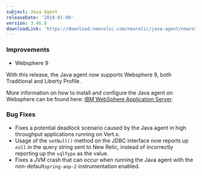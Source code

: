 ```yaml
---
subject: Java Agent
releaseDate: '2018-01-08'
version: 3.46.0
downloadLink: 'https://download.newrelic.com/newrelic/java-agent/newrelic-agent/3.46.0'
---
```


### Improvements

* Websphere 9

With this release, the Java agent now supports Websphere 9, both Traditional and Liberty Profile.

More information on how to install and configure the Java agent on Websphere can be found here: [IBM WebSphere Application Server](/docs/agents/java-agent/additional-installation/ibm-websphere-application-server).

### Bug Fixes

* Fixes a potential deadlock scenario caused by the Java agent in high throughput applications running on Vert.x.
* Usage of the `setNull()` method on the JDBC interface now reports up `null` in the query string sent to New Relic, instead of incorrectly reporting up the `sqlType` as the value.
* Fixes a JVM crash that can occur when running the Java agent with the non-default`spring-aop-2` instrumentation enabled.
